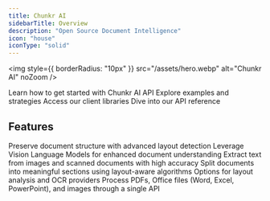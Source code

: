 ```yaml
---
title: Chunkr AI
sidebarTitle: Overview
description: "Open Source Document Intelligence"
icon: "house"
iconType: "solid"
---
```


<img style={{ borderRadius: "10px" }} src="/assets/hero.webp" alt="Chunkr AI" noZoom />

<CardGroup cols={2}>
  <Card title="Quickstart" icon="book" iconType="solid" href="/docs/get-started/quickstart">
    Learn how to get started with Chunkr AI API
  </Card>
  <Card title="Use Cases" icon="lightbulb" iconType="solid" href="/docs/get-started/use-cases">
    Explore examples and strategies
  </Card>
  <Card title="SDKs" icon="code" iconType="solid" href="/docs/get-started/sdks">
    Access our client libraries
  </Card>
  <Card title="API Reference" icon="code-branch" iconType="solid" href="/api-references/task/create-task">
    Dive into our API reference
  </Card>
</CardGroup>

## Features

<CardGroup cols={2}>
  <Card title="Layout analysis" href="/docs/features/layout-analysis/what" horizontal={true}>
    Preserve document structure with advanced layout detection
  </Card>
  <Card title="Segment processing" href="/docs/features/segment-processing" horizontal={true}>
    Leverage Vision Language Models for enhanced document understanding
  </Card>
  <Card title="OCR" href="/docs/features/ocr" horizontal={true}>
    Extract text from images and scanned documents with high accuracy
  </Card>
  <Card title="Intelligent chunking" href="/docs/features/chunking" horizontal={true}>
    Split documents into meaningful sections using layout-aware algorithms
  </Card>
  <Card title="Pipelines" href="/docs/features/pipeline" horizontal={true}>
    Options for layout analysis and OCR providers
  </Card>
  <Card title="Multiple content types" href="/docs/features/overview" horizontal={true}>
    Process PDFs, Office files (Word, Excel, PowerPoint), and images through a single API
  </Card>
</CardGroup>

